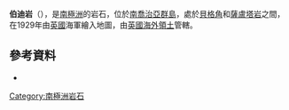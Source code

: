 {{Coord|54|3|S|37|58|W|source:GNIS|display=title}}

'''伯迪岩'''（{{lang-en|Birdie Rocks}}），是[[南極洲|南極洲]]的岩石，位於[[南喬治亞群島|南喬治亞群島]]，處於[[貝格角|貝格角]]和[[薩盧塔岩|薩盧塔岩]]之間，在1929年由[[英國|英國]]海軍繪入地圖，由[[英國海外領土|英國海外領土]]管轄。

==參考資料==
* {{usgs-gazetteer|id=1399}}

{{Antarctica-geo-stub}}
[[Category:南極洲岩石|Category:南極洲岩石]]